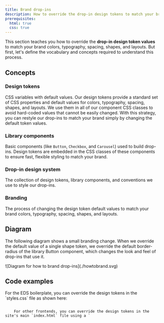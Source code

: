 ```yaml
---
title: Brand drop-ins
description: How to override the drop-in design tokens to match your brand.
prerequisites:
  html: true
  css: true
---
```



This section teaches you how to override the **drop-in design token values** to match your brand colors, typography, spacing, shapes, and layouts. But first, let's define the vocabulary and concepts required to understand this process.

## Concepts

<Concepts>

### Design tokens

CSS variables with default values. Our design tokens provide a standard set of CSS properties and default values for colors, typography, spacing, shapes, and layouts. We use them in all of our component CSS classes to avoid hard-coded values that cannot be easily changed. With this strategy, you can restyle our drop-ins to match your brand simply by changing the default token values.

<CodeImport code={base} title="All default design tokens" lang="css" frame="none" />

### Library components

Basic components (like `Button`, `Checkbox`, and `Carousel`) used to build drop-ins. Design tokens are embedded in the CSS classes of these components to ensure fast, flexible styling to match your brand.

### Drop-in design system

The collection of design tokens, library components, and conventions we use to style our drop-ins.

### Branding

The process of changing the design token default values to match your brand colors, typography, spacing, shapes, and layouts.

</Concepts>

## Diagram

The following diagram shows a small branding change. When we override the default value of a single shape token, we override the default border-radius of the library Button component, which changes the look and feel of drop-ins that use it.

<Diagram caption="How to override the dropin-design tokens.">
  ![Diagram for how to brand drop-ins](./howtobrand.svg)
</Diagram>

## Code examples

<Tabs>
  <TabItem value="EDS" label="EDS">
    For the EDS boilerplate, you can override the design tokens in the `styles.css` file as shown here:
    <Code code={tokenOverridesEDS} lang="css" title="styles/styles.css" />
  </TabItem>
  <TabItem value="HTML" label="HTML">
    For other frontends, you can override the design tokens in the site's main `index.html` file using a `<style>` block as shown here:
    <Code code={tokenOverridesHTML} lang="html" title="index.html" />
  </TabItem>
</Tabs>

## Step-by-step

The steps below will guide you through the process of overriding the drop-in design tokens to match your brand.

<Steps>

### Drop-in design tokens

### Merchant brand overrides

### Branding applied

Design token override results...

</Steps>

## Playground

Insert a playground here to allow users to experiment with the design token overrides.
